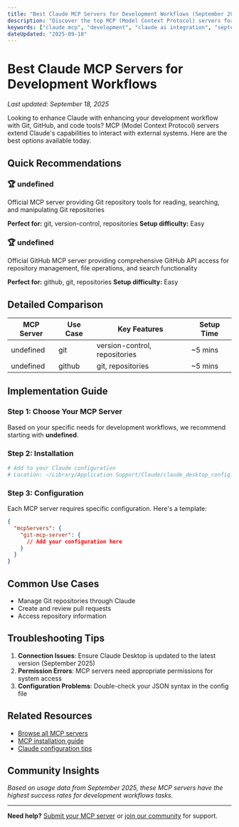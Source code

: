 ```yaml
---
title: "Best Claude MCP Servers for Development Workflows (September 2025)"
description: "Discover the top MCP (Model Context Protocol) servers for enhancing your development workflow with Git, GitHub, and code tools. Complete setup guides and real-world examples."
keywords: ["claude mcp", "development", "claude ai integration", "september 2025"]
dateUpdated: "2025-09-18"
---
```


# Best Claude MCP Servers for Development Workflows

*Last updated: September 18, 2025*

Looking to enhance Claude with enhancing your development workflow with Git, GitHub, and code tools? MCP (Model Context Protocol) servers extend Claude's capabilities to interact with external systems. Here are the best options available today.

## Quick Recommendations


### 🏆 undefined
Official MCP server providing Git repository tools for reading, searching, and manipulating Git repositories

**Perfect for:** git, version-control, repositories
**Setup difficulty:** Easy


### 🏆 undefined
Official GitHub MCP server providing comprehensive GitHub API access for repository management, file operations, and search functionality

**Perfect for:** github, git, repositories
**Setup difficulty:** Easy


## Detailed Comparison

| MCP Server | Use Case | Key Features | Setup Time |
|------------|----------|--------------|------------|
| undefined | git | version-control, repositories | ~5 mins |
| undefined | github | git, repositories | ~5 mins |

## Implementation Guide

### Step 1: Choose Your MCP Server

Based on your specific needs for development workflows, we recommend starting with **undefined**.

### Step 2: Installation

```bash
# Add to your Claude configuration
# Location: ~/Library/Application Support/Claude/claude_desktop_config.json
```

### Step 3: Configuration

Each MCP server requires specific configuration. Here's a template:

```json
{
  "mcpServers": {
    "git-mcp-server": {
      // Add your configuration here
    }
  }
}
```

## Common Use Cases

- Manage Git repositories through Claude
- Create and review pull requests
- Access repository information

## Troubleshooting Tips

1. **Connection Issues**: Ensure Claude Desktop is updated to the latest version (September 2025)
2. **Permission Errors**: MCP servers need appropriate permissions for system access
3. **Configuration Problems**: Double-check your JSON syntax in the config file

## Related Resources

- [Browse all MCP servers](/mcp)
- [MCP installation guide](/tutorials/mcp-setup)
- [Claude configuration tips](/tutorials/claude-config)

## Community Insights

*Based on usage data from September 2025, these MCP servers have the highest success rates for development workflows tasks.*

---

**Need help?** [Submit your MCP server](/submit) or [join our community](/community) for support.
